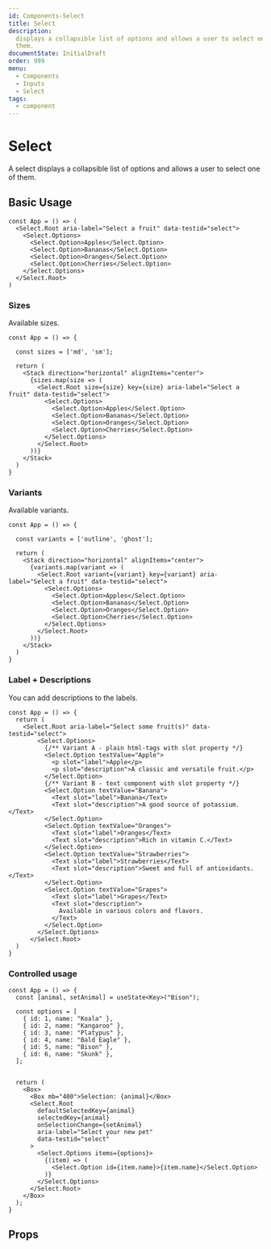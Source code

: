 ```yaml
---
id: Components-Select
title: Select
description:
  displays a collapsible list of options and allows a user to select one of
  them.
documentState: InitialDraft
order: 999
menu:
  - Components
  - Inputs
  - Select
tags:
  - component
---
```


# Select

A select displays a collapsible list of options and allows a user to select one
of them.

## Basic Usage

```jsx-live
const App = () => (
  <Select.Root aria-label="Select a fruit" data-testid="select">
    <Select.Options>
      <Select.Option>Apples</Select.Option>
      <Select.Option>Bananas</Select.Option>
      <Select.Option>Oranges</Select.Option>
      <Select.Option>Cherries</Select.Option>
    </Select.Options>
  </Select.Root>
)
```

### Sizes

Available sizes.

```jsx-live
const App = () => {

  const sizes = ['md', 'sm'];

  return (
    <Stack direction="horizontal" alignItems="center">
      {sizes.map(size => (
        <Select.Root size={size} key={size} aria-label="Select a fruit" data-testid="select">
          <Select.Options>
            <Select.Option>Apples</Select.Option>
            <Select.Option>Bananas</Select.Option>
            <Select.Option>Oranges</Select.Option>
            <Select.Option>Cherries</Select.Option>
          </Select.Options>
        </Select.Root>
      ))}
    </Stack>
  )
}
```

### Variants

Available variants.

```jsx-live
const App = () => {

  const variants = ['outline', 'ghost'];

  return (
    <Stack direction="horizontal" alignItems="center">
      {variants.map(variant => (
        <Select.Root variant={variant} key={variant} aria-label="Select a fruit" data-testid="select">
          <Select.Options>
            <Select.Option>Apples</Select.Option>
            <Select.Option>Bananas</Select.Option>
            <Select.Option>Oranges</Select.Option>
            <Select.Option>Cherries</Select.Option>
          </Select.Options>
        </Select.Root>
      ))}
    </Stack>
  )
}
```

### Label + Descriptions

You can add descriptions to the labels.

```jsx-live
const App = () => {
  return (
    <Select.Root aria-label="Select some fruit(s)" data-testid="select">
        <Select.Options>
          {/** Variant A - plain html-tags with slot property */}
          <Select.Option textValue="Apple">
            <p slot="label">Apple</p>
            <p slot="description">A classic and versatile fruit.</p>
          </Select.Option>
          {/** Variant B - text component with slot property */}
          <Select.Option textValue="Banana">
            <Text slot="label">Banana</Text>
            <Text slot="description">A good source of potassium.</Text>
          </Select.Option>
          <Select.Option textValue="Oranges">
            <Text slot="label">Oranges</Text>
            <Text slot="description">Rich in vitamin C.</Text>
          </Select.Option>
          <Select.Option textValue="Strawberries">
            <Text slot="label">Strawberries</Text>
            <Text slot="description">Sweet and full of antioxidants.</Text>
          </Select.Option>
          <Select.Option textValue="Grapes">
            <Text slot="label">Grapes</Text>
            <Text slot="description">
              Available in various colors and flavors.
            </Text>
          </Select.Option>
        </Select.Options>
      </Select.Root>
  )
}
```

### Controlled usage

```jsx-live
const App = () => {
  const [animal, setAnimal] = useState<Key>("Bison");

  const options = [
    { id: 1, name: "Koala" },
    { id: 2, name: "Kangaroo" },
    { id: 3, name: "Platypus" },
    { id: 4, name: "Bald Eagle" },
    { id: 5, name: "Bison" },
    { id: 6, name: "Skunk" },
  ];


  return (
    <Box>
      <Box mb="400">Selection: {animal}</Box>
      <Select.Root
        defaultSelectedKey={animal}
        selectedKey={animal}
        onSelectionChange={setAnimal}
        aria-label="Select your new pet"
        data-testid="select"
      >
        <Select.Options items={options}>
          {(item) => (
            <Select.Option id={item.name}>{item.name}</Select.Option>
          )}
        </Select.Options>
      </Select.Root>
    </Box>
  );
}
```

## Props

<PropTables
  root="Select"
  ids="SelectRoot, SelectOptions, SelectOptionGroup, SelectOption"
/>

